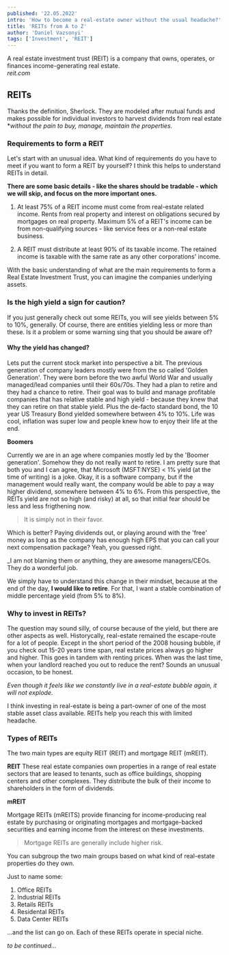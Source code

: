 ```yaml
---
published: '22.05.2022'
intro: 'How to become a real-estate owner without the usual headache?'
title: 'REITs from A to Z'
author: 'Daniel Vazsonyi'
tags: ['Investment', 'REIT']
---
```


<blockqoute>
    A real estate investment trust (REIT) is a company that owns, operates, or finances income-generating real estate.
<figcaption><cite>reit.com</cite></figcaption>
</blockqoute>

## REITs

Thanks the definition, Sherlock. They are modeled after mutual funds and makes possible
for individual investors to harvest dividends from real estate **without the pain to buy,
manage, maintain the properties.*

### Requirements to form a REIT

Let's start with an unusual idea. What kind of requirements do you have to meet if you want
to form a REIT by yourself? I think this helps to understand REITs in detail.

**There are some basic details - like the shares should be tradable - which we will skip, and focus on
the more important ones.**

1. At least 75% of a REIT income must come from real-estate related income. Rents from real property and interest on obligations secured by mortgages on real property.
 Maximum 5% of a REIT's income can be from non-qualifying sources - like service fees or a non-real estate business. 

2. A REIT must distribute at least 90% of its taxable income. The retained income is taxable with the same
rate as any other corporations' income.

With the basic understanding of what are the main requirements to form a Real Estate Investment Trust,
you can imagine the companies underlying assets.

### Is the high yield a sign for caution?

If you just generally check out some REITs, you will see yields between 5% to 10%, generally. Of course, there are
entities yielding less or more than these. Is it a problem or some warning sing that you should be aware of?

#### Why the yield has changed?

Lets put the current stock market into perspective a bit. The previous generation of company leaders mostly were from the so called 
'Golden Generation'. They were born before the two awful World War and usually managed/lead companies until their 60s/70s.
They had a plan to retire and they had a chance to retire. Their goal was to build and manage profitable companies that has relative stable
and high yield - because they knew that they can retire on that stable yield. Plus the de-facto standard bond, the 10 year US Treasury Bond yielded
somewhere between 4% to 10%. Life was cool, inflation was super low and people knew how to enjoy their life at the end.

**Boomers**

Currently we are in an age where companies mostly led by the 'Boomer generation'. Somehow they do not really want to retire.
I am pretty sure that both you and I can agree, that Microsoft (MSFT:NYSE) < 1% yield (at the time of writing) is a joke.
Okay, it is a software company, but if the management would really want, the company would be able to pay a way higher dividend, somewhere between
4% to 6%. From this perspective, the REITs yield are not so high (and risky) at all, so that initial fear should be less and less 
frigthening now. 

> It is simply not in their favor. 

Which is better? Paying dividends out, or playing around with the 'free' money as long as the company has enough high EPS that you can
call your next compensation package? Yeah, you guessed right. 

_I am not blaming them or anything, they are awesome managers/CEOs. They do a wonderful job.

We simply have to understand this change in their mindset, because at the end of the day, **I would like to retire**.
For that, I want a stable combination of middle percentage yield (from 5% to 8%). 

### Why to invest in REITs?

The question may sound silly, of course because of the yield, but there are other aspects as well. Historycally, 
real-estate remained the escape-route for a lot of people. Except in the short period of the 2008 housing bubble, if
you check out 15-20 years time span, real estate prices always go higher and higher. This goes in tandem with renting prices.
When was the last time, when your landlord reached you out to reduce the rent? Sounds an unusual occasion, to be honest.

*Even though it feels like we constantly live in a real-estate bubble again, it will not explode.*

I think investing in real-estate is being a part-owner of one of the most stable asset class available. REITs help
you reach this with limited headache.

### Types of REITs

The two main types are equity REIT (REIT) and mortgage REIT (mREIT).

**REIT**
These real estate companies own properties in a range of real estate sectors that are leased to tenants,
such as office buildings, shopping centers and other complexes.
They distribute the bulk of their income to shareholders in the form of dividends.

**mREIT**

Mortgage REITs (mREITS) provide financing for income-producing real estate by purchasing or originating mortgages 
and mortgage-backed securities and earning income from the interest on these investments.

> Mortgage REITs are generally include higher risk.

You can subgroup the two main groups based on what kind of real-estate properties do they own.

Just to name some:

1. Office REITs
2. Industrial REITs
3. Retails REITs
4. Residental REITs
5. Data Center REITs

...and the list can go on. Each of these REITs operate in special niche.

*to be continued...*